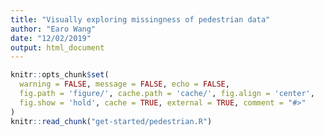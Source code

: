 ```yaml
---
title: "Visually exploring missingness of pedestrian data"
author: "Earo Wang"
date: "12/02/2019"
output: html_document
---
```


```r
knitr::opts_chunk$set(
  warning = FALSE, message = FALSE, echo = FALSE,
  fig.path = 'figure/', cache.path = 'cache/', fig.align = 'center',
  fig.show = 'hold', cache = TRUE, external = TRUE, comment = "#>"
)
knitr::read_chunk("get-started/pedestrian.R")
```


```r
```

```r
```

```r
```

```r
```

```r
```
